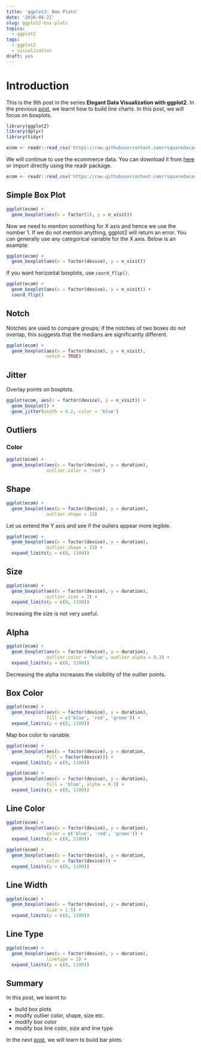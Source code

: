 ```yaml
---
title: 'ggplot2: Box Plots'
date: '2016-04-21'
slug: ggplot2-box-plots
topics:
  - ggplot2
tags:
  - ggplot2
  - visualization
draft: yes
---
```


# Introduction

This is the 9th post in the series **Elegant Data Visualization with ggplot2**. In the previous [post](https://rsquaredacademy.github.io/blog/post/ggplot2-line-graphs/), we learnt how to build line charts. In this post, we will focus on boxplots.

```r
library(ggplot2)
library(dplyr)
library(tidyr)
```

```r
ecom <- readr::read_csv('https://raw.githubusercontent.com/rsquaredacademy/datasets/master/web.csv')
```

We will continue to use the ecommerce data. You can download it from [here](https://github.com/rsquaredacademy/datasets/blob/master/web.csv) or import directly using the readr package.

```r
ecom <- readr::read_csv('https://raw.githubusercontent.com/rsquaredacademy/datasets/master/web.csv')
```

## Simple Box Plot

```r
ggplot(ecom) +
  geom_boxplot(aes(x = factor(1), y = n_visit))
```

Now we need to mention something for X axis and hence we use the number 1. If we do not mention anything, ggplot2 will return an error. You can generally use any categorical variable for the X axis. Below is an example:

```r
ggplot(ecom) +
  geom_boxplot(aes(x = factor(device), y = n_visit))
```

If you want horizontal boxplots, use `coord_flip()`. 

```r
ggplot(ecom) +
  geom_boxplot(aes(x = factor(device), y = n_visit)) +
  coord_flip()
```

## Notch

Notches are used to compare groups; if the notches of two boxes do not overlap, this suggests that the medians are significantly different.

```r
ggplot(ecom) +
  geom_boxplot(aes(x = factor(device), y = n_visit),
               notch = TRUE) 
```

## Jitter

Overlay points on boxplots.

```r
ggplot(ecom, aes(x = factor(device), y = n_visit)) +
  geom_boxplot() +
  geom_jitter(width = 0.2, color = 'blue')
```


## Outliers

### Color

```r
ggplot(ecom) +
  geom_boxplot(aes(x = factor(device), y = duration),
               outlier.color = 'red')
```

## Shape

```r
ggplot(ecom) +
  geom_boxplot(aes(x = factor(device), y = duration),
               outlier.shape = 23)
```

Let us extend the Y axis and see if the ouliers appear more legible.

```r
ggplot(ecom) +
  geom_boxplot(aes(x = factor(device), y = duration),
               outlier.shape = 23) +
  expand_limits(y = c(0, 1100))
```

## Size

```r
ggplot(ecom) +
  geom_boxplot(aes(x = factor(device), y = duration),
               outlier.size = 3) +
  expand_limits(y = c(0, 1100))
```

Increasing the size is not very useful.

## Alpha

```r
ggplot(ecom) +
  geom_boxplot(aes(x = factor(device), y = duration),
               outlier.color = 'blue', outlier.alpha = 0.3) +
  expand_limits(y = c(0, 1100))
```

Decreasing the alpha increases the visibility of the outlier points.

## Box Color

```r
ggplot(ecom) +
  geom_boxplot(aes(x = factor(device), y = duration),
               fill = c('blue', 'red', 'green')) +
  expand_limits(y = c(0, 1100))
```

Map box color to variable.

```r
ggplot(ecom) +
  geom_boxplot(aes(x = factor(device), y = duration,
               fill = factor(device))) +
  expand_limits(y = c(0, 1100))
```

```r
ggplot(ecom) +
  geom_boxplot(aes(x = factor(device), y = duration),
               fill = 'blue', alpha = 0.3) +
  expand_limits(y = c(0, 1100))
```

## Line Color

```r
ggplot(ecom) +
  geom_boxplot(aes(x = factor(device), y = duration),
               color = c('blue', 'red', 'green')) +
  expand_limits(y = c(0, 1100))
```

```r
ggplot(ecom) +
  geom_boxplot(aes(x = factor(device), y = duration,
               color = factor(device))) +
  expand_limits(y = c(0, 1100))
```


## Line Width

```r
ggplot(ecom) +
  geom_boxplot(aes(x = factor(device), y = duration),
               size = 1.5) +
  expand_limits(y = c(0, 1100))
```

## Line Type

```r
ggplot(ecom) +
  geom_boxplot(aes(x = factor(device), y = duration),
               linetype = 2) +
  expand_limits(y = c(0, 1100))
```

## Summary

In this post, we learnt to:

- build box plots
- modify outlier color, shape, size etc.
- modify box color
- modify box line color, size and line type

In the next [post](https://rsquaredacademy.github.io/blog/post/ggplot2-bar-plots/), we will learn to build bar plots.
